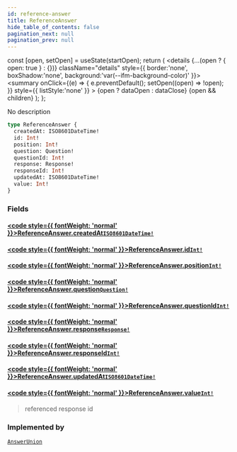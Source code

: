```yaml
---
id: reference-answer
title: ReferenceAnswer
hide_table_of_contents: false
pagination_next: null
pagination_prev: null
---
```







  const [open, setOpen] = useState(startOpen);
  return (
    <details {...(open ? { open: true } : {})} className="details" style={{ border:'none', boxShadow:'none', background:'var(--ifm-background-color)' }}>
      <summary
        onClick={(e) => {
          e.preventDefault();
          setOpen((open) => !open);
        }}
        style={{ listStyle:'none' }}
      >
      {open ? dataOpen : dataClose}
      </summary>
      {open && children}
    </details>
  );
};




No description


```graphql
type ReferenceAnswer {
  createdAt: ISO8601DateTime!
  id: Int!
  position: Int!
  question: Question!
  questionId: Int!
  response: Response!
  responseId: Int!
  updatedAt: ISO8601DateTime!
  value: Int!
}
```


### Fields

#### [<code style={{ fontWeight: 'normal' }}>ReferenceAnswer.<b>createdAt</b></code>](#)<Bullet />[`ISO8601DateTime!`](/scalars/iso8601-date-time) <Badge class="secondary" text="non-null"/> <Badge class="secondary" text="scalar"/>
> 
> 

#### [<code style={{ fontWeight: 'normal' }}>ReferenceAnswer.<b>id</b></code>](#)<Bullet />[`Int!`](/scalars/int) <Badge class="secondary" text="non-null"/> <Badge class="secondary" text="scalar"/>
> 
> 

#### [<code style={{ fontWeight: 'normal' }}>ReferenceAnswer.<b>position</b></code>](#)<Bullet />[`Int!`](/scalars/int) <Badge class="secondary" text="non-null"/> <Badge class="secondary" text="scalar"/>
> 
> 

#### [<code style={{ fontWeight: 'normal' }}>ReferenceAnswer.<b>question</b></code>](#)<Bullet />[`Question!`](/objects/question) <Badge class="secondary" text="non-null"/> <Badge class="secondary" text="object"/>
> 
> 

#### [<code style={{ fontWeight: 'normal' }}>ReferenceAnswer.<b>questionId</b></code>](#)<Bullet />[`Int!`](/scalars/int) <Badge class="secondary" text="non-null"/> <Badge class="secondary" text="scalar"/>
> 
> 

#### [<code style={{ fontWeight: 'normal' }}>ReferenceAnswer.<b>response</b></code>](#)<Bullet />[`Response!`](/objects/response) <Badge class="secondary" text="non-null"/> <Badge class="secondary" text="object"/>
> 
> 

#### [<code style={{ fontWeight: 'normal' }}>ReferenceAnswer.<b>responseId</b></code>](#)<Bullet />[`Int!`](/scalars/int) <Badge class="secondary" text="non-null"/> <Badge class="secondary" text="scalar"/>
> 
> 

#### [<code style={{ fontWeight: 'normal' }}>ReferenceAnswer.<b>updatedAt</b></code>](#)<Bullet />[`ISO8601DateTime!`](/scalars/iso8601-date-time) <Badge class="secondary" text="non-null"/> <Badge class="secondary" text="scalar"/>
> 
> 

#### [<code style={{ fontWeight: 'normal' }}>ReferenceAnswer.<b>value</b></code>](#)<Bullet />[`Int!`](/scalars/int) <Badge class="secondary" text="non-null"/> <Badge class="secondary" text="scalar"/>
> referenced response id
> 



### Implemented by

[`AnswerUnion`](/unions/answer-union)  <Badge class="secondary" text="union"/>

